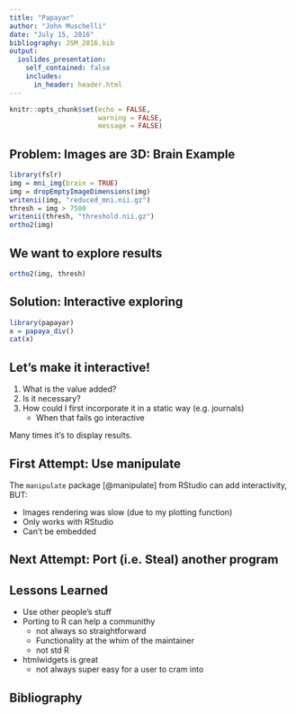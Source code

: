 ```yaml
---
title: "Papayar"
author: "John Muschelli"
date: "July 15, 2016"
bibliography: JSM_2016.bib
output:
  ioslides_presentation:
    self_contained: false
    includes:
      in_header: header.html
---
```


```r
knitr::opts_chunk$set(echo = FALSE, 
                      warning = FALSE, 
                      message = FALSE)
```

## Problem: Images are 3D:  Brain Example

```r
library(fslr)
img = mni_img(brain = TRUE)
img = dropEmptyImageDimensions(img)
writenii(img, "reduced_mni.nii.gz")
thresh = img > 7500
writenii(thresh, "threshold.nii.gz")
ortho2(img)
```

## We want to explore results

```r
ortho2(img, thresh)
```

## Solution: Interactive exploring

```r
library(papayar)
x = papaya_div()
cat(x)
```

## Let's make it interactive!

1. What is the value added?
2. Is it necessary? 
3. How could I first incorporate it in a static way (e.g. journals)
    - When that fails go interactive
    
Many times it's to display results.


## First Attempt: Use manipulate

The `manipulate` package [@manipulate] from RStudio can add interactivity, BUT:

- Images rendering was slow (due to my plotting function)
- Only works with RStudio
- Can't be embedded 


## Next Attempt: Port (i.e. Steal) another program




## Lessons Learned

- Use other people's stuff
- Porting to R can help a communithy
    - not always so straightforward
    - Functionality at the whim of the maintainer
    - not std R
- htmlwidgets is great
    - not always super easy for a user to cram into
    


## Bibliography
